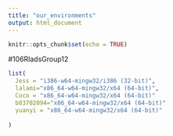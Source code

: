 ---
title: "our_environments"
output: html_document
---

```{r setup, include=FALSE}
knitr::opts_chunk$set(echo = TRUE)
```

#106RladsGroup12

```{r}



list(
  Jess = "i386-w64-mingw32/i386 (32-bit)",
  lalami="x86_64-w64-mingw32/x64 (64-bit)",
  Coco = "x86_64-w64-mingw32/x64 (64-bit)"
  b03702094="x86_64-w64-mingw32/x64 (64-bit)"
  yuanyi = "x86_64-w64-mingw32/x64 (64-bit)"
  
)



```


